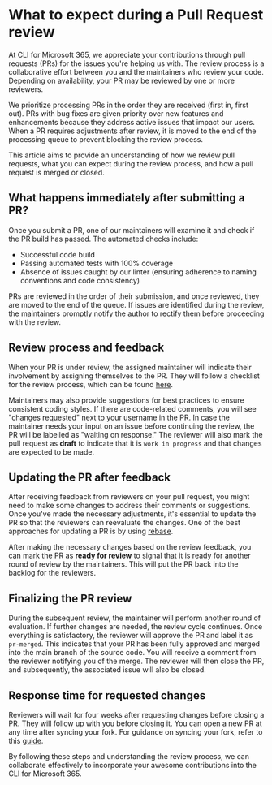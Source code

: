 # What to expect during a Pull Request review

At CLI for Microsoft 365, we appreciate your contributions through pull requests (PRs) for the issues you're helping us with. The review process is a collaborative effort between you and the maintainers who review your code. Depending on availability, your PR may be reviewed by one or more reviewers.

We prioritize processing PRs in the order they are received (first in, first out). PRs with bug fixes are given priority over new features and enhancements because they address active issues that impact our users. When a PR requires adjustments after review, it is moved to the end of the processing queue to prevent blocking the review process.

This article aims to provide an understanding of how we review pull requests, what you can expect during the review process, and how a pull request is merged or closed.

## What happens immediately after submitting a PR?

Once you submit a PR, one of our maintainers will examine it and check if the PR build has passed. The automated checks include:

- Successful code build
- Passing automated tests with 100% coverage
- Absence of issues caught by our linter (ensuring adherence to naming conventions and code consistency)

PRs are reviewed in the order of their submission, and once reviewed, they are moved to the end of the queue. If issues are identified during the review, the maintainers promptly notify the author to rectify them before proceeding with the review.

## Review process and feedback

When your PR is under review, the assigned maintainer will indicate their involvement by assigning themselves to the PR. They will follow a checklist for the review process, which can be found [here](https://github.com/pnp/cli-microsoft365/wiki/PR-checklist).

Maintainers may also provide suggestions for best practices to ensure consistent coding styles. If there are code-related comments, you will see "changes requested" next to your username in the PR. In case the maintainer needs your input on an issue before continuing the review, the PR will be labelled as "waiting on response." The reviewer will also mark the pull request as **draft** to indicate that it is `work in progress` and that changes are expected to be made.

## Updating the PR after feedback

After receiving feedback from reviewers on your pull request, you might need to make some changes to address their comments or suggestions. Once you've made the necessary adjustments, it's essential to update the PR so that the reviewers can reevaluate the changes. One of the best approaches for updating a PR is by using [rebase](https://docs.github.com/get-started/using-git/about-git-rebase).

After making the necessary changes based on the review feedback, you can mark the PR as **ready for review** to signal that it is ready for another round of review by the maintainers. This will put the PR back into the backlog for the reviewers.

## Finalizing the PR review

During the subsequent review, the maintainer will perform another round of evaluation. If further changes are needed, the review cycle continues. Once everything is satisfactory, the reviewer will approve the PR and label it as `pr-merged`. This indicates that your PR has been fully approved and merged into the main branch of the source code. You will receive a comment from the reviewer notifying you of the merge. The reviewer will then close the PR, and subsequently, the associated issue will also be closed.

## Response time for requested changes

Reviewers will wait for four weeks after requesting changes before closing a PR. They will follow up with you before closing it. You can open a new PR at any time after syncing your fork. For guidance on syncing your fork, refer to this [guide](https://github.com/pnp/cli-microsoft365/blob/main/CONTRIBUTING.mdx#tips).

By following these steps and understanding the review process, we can collaborate effectively to incorporate your awesome contributions into the CLI for Microsoft 365.
